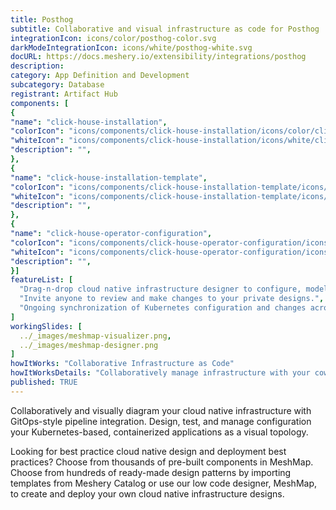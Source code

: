 ```yaml
---
title: Posthog
subtitle: Collaborative and visual infrastructure as code for Posthog
integrationIcon: icons/color/posthog-color.svg
darkModeIntegrationIcon: icons/white/posthog-white.svg
docURL: https://docs.meshery.io/extensibility/integrations/posthog
description: 
category: App Definition and Development
subcategory: Database
registrant: Artifact Hub
components: [
{
"name": "click-house-installation",
"colorIcon": "icons/components/click-house-installation/icons/color/click-house-installation-color.svg",
"whiteIcon": "icons/components/click-house-installation/icons/white/click-house-installation-white.svg",
"description": "",
},
{
"name": "click-house-installation-template",
"colorIcon": "icons/components/click-house-installation-template/icons/color/click-house-installation-template-color.svg",
"whiteIcon": "icons/components/click-house-installation-template/icons/white/click-house-installation-template-white.svg",
"description": "",
},
{
"name": "click-house-operator-configuration",
"colorIcon": "icons/components/click-house-operator-configuration/icons/color/click-house-operator-configuration-color.svg",
"whiteIcon": "icons/components/click-house-operator-configuration/icons/white/click-house-operator-configuration-white.svg",
"description": "",
}]
featureList: [
  "Drag-n-drop cloud native infrastructure designer to configure, model, and deploy your workloads.",
  "Invite anyone to review and make changes to your private designs.",
  "Ongoing synchronization of Kubernetes configuration and changes across any number of clusters."
]
workingSlides: [
  ../_images/meshmap-visualizer.png,
  ../_images/meshmap-designer.png
]
howItWorks: "Collaborative Infrastructure as Code"
howItWorksDetails: "Collaboratively manage infrastructure with your coworkers synchronously sharing the same designs."
published: TRUE
---
```

<p>

</p>
<p>
    Collaboratively and visually diagram your cloud native infrastructure with GitOps-style pipeline integration. Design, test, and manage configuration your Kubernetes-based, containerized applications as a visual topology.
</p>
<p>
    Looking for best practice cloud native design and deployment best practices? Choose from thousands of pre-built components in MeshMap. Choose from hundreds of ready-made design patterns by importing templates from Meshery Catalog or use our low code designer, MeshMap, to create and deploy your own cloud native infrastructure designs.
</p>
